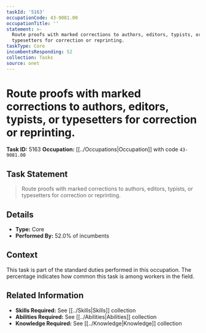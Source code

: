 ```yaml
---
taskId: '5163'
occupationCode: 43-9081.00
occupationTitle: ''
statement: >-
  Route proofs with marked corrections to authors, editors, typists, or
  typesetters for correction or reprinting.
taskType: Core
incumbentsResponding: 52
collection: Tasks
source: onet
---
```

# Route proofs with marked corrections to authors, editors, typists, or typesetters for correction or reprinting.

**Task ID:** 5163
**Occupation:** [[../Occupations|Occupation]] with code `43-9081.00`

## Task Statement

> Route proofs with marked corrections to authors, editors, typists, or typesetters for correction or reprinting.

## Details

- **Type:** Core
- **Performed By:** 52.0% of incumbents

## Context

This task is part of the standard duties performed in this occupation. The percentage indicates how common this task is among workers in the field.

## Related Information

- **Skills Required:** See [[../Skills|Skills]] collection
- **Abilities Required:** See [[../Abilities|Abilities]] collection
- **Knowledge Required:** See [[../Knowledge|Knowledge]] collection
